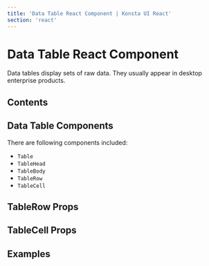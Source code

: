 ```yaml
---
title: 'Data Table React Component | Konsta UI React'
section: 'react'
---
```



# Data Table React Component

Data tables display sets of raw data. They usually appear in desktop enterprise products.

## Contents

## Data Table Components

There are following components included:

- `Table`
- `TableHead`
- `TableBody`
- `TableRow`
- `TableCell`

## TableRow Props

<TableRowProps />

## TableCell Props

<TableCellProps />

## Examples

<DataTableExample />
